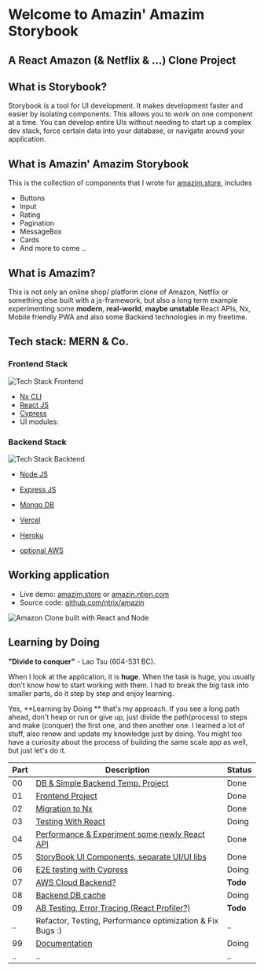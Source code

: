 <Meta title="Intro" />

# Welcome to Amazin' Amazim Storybook

## A React Amazon (& Netflix & ...) Clone Project

## What is Storybook?

Storybook is a tool for UI development. It makes development faster and easier by isolating components.
This allows you to work on one component at a time. You can develop entire UIs without needing to start up a complex dev stack, force certain data into your database, or navigate around your application.

## What is Amazin' Amazim Storybook

This is the collection of components that I wrote for [amazim.store][amazim], includes

- Buttons
- Input
- Rating
- Pagination
- MessageBox
- Cards
- And more to come ..

## What is Amazim?

This is not only an online shop/ platform clone of Amazon, Netflix or something else built with a js-framework,
but also a long term example experimenting some **modern**, **real-world**, **maybe unstable** React APIs, Nx, Mobile friendly PWA and also some Backend technologies in my freetime.

## Tech stack: MERN & Co.

### Frontend Stack

![Tech Stack Frontend][stackFE]

- [Nx CLI][nx]
- [React JS][react]
- [Cypress][cy]
- UI modules:

### Backend Stack

![Tech Stack Backtend][stackBE]
- [Node JS][Node]
- [Express JS][express]
- [Mongo DB][mongo]

- [Vercel][vercel]
- [Heroku][heroku]
- [optional AWS][aws]

[nx]: https://nx.dev/
[react]: https://reactjs.org/
[node]: https://nodejs.org/
[express]: https://expressjs.com/
[mongo]: https://www.mongodb.com/
[vercel]: https://vercel.com/
[heroku]: https://www.heroku.com/

## Working application

- Live demo: [amazim.store][amazim] or [amazin.ntien.com][amazin]
- Source code: [github.com/ntrix/amazin][source]

![Amazon Clone built with React and Node][demo]

## Learning by Doing

**"Divide to conquer"** - Lao Tsu (604-531 BC).

When I look at the application, it is **huge**. When the task is huge, you usually don't know how to start working with them.
I had to break the big task into smaller parts, do it step by step and enjoy learning.

Yes, **Learning by Doing ** that's my approach. If you see a long path ahead, don't heap or run or give up, just divide the path(process) to steps and make (conquer) the first one, and then another one.
I learned a lot of stuff, also renew and update my knowledge just by doing. You might too have a curiosity about the process of building the same scale app as well, but just let's do it.


| Part | Description                                                                     | Status |
| ---- | ------------------------------------------------------------------------------- | ------ |
| 00   | [DB & Simple Backend Temp. Project][BE]                                         | Done   |
| 01   | [Frontend Project][FE]                                                          | Done   |
| 02   | [Migration to Nx][Nx]                                                           | Done   |
| 03   | [Testing With React][testing]                                                   | Doing  |
| 04   | [Performance & Experiment some newly React API][reactAPI]                       | Done   |
| 05   | [StoryBook UI Components, separate UI/UI libs][storybook]                       | Done   |
| 06   | [E2E testing with Cypress][cy]                                                  | Doing  |
| 07   | [AWS Cloud Backend?][aws]                                                       | **Todo**   |
| 08   | [Backend DB cache][redis]                                                       | Doing  |
| 09   | [AB Testing, Error Tracing (React Profiler?)][profiler]                         | **Todo**   |
| ..   | Refactor, Testing, Performance optimization & Fix Bugs  :)                      | ..     |
| 99   | [Documentation][mdx]                                                            | Doing  |
| ..   | ..                                                                              | ..     |

[BE]: https://github.com/ntrix/amazin-be
[FE]: https://github.com/ntrix/amazin
[testing]: https://testing-library.com/
[reactAPI]: https://reactjs.org/docs/concurrent-mode-suspense.html
[storybook]: https://storybook.js.org/
[cy]: https://www.cypress.io/
[swagger]: https://swagger.io/

[stackFE]: https://raw.githubusercontent.com/ntrix/amazin/nx/apps/amazin/src/stories/img/nx-react-cy.jpeg
[stackBE]: hhttps://raw.githubusercontent.com/ntrix/amazin/nx/apps/amazin/src/stories/img/node-express-vercel-heroku.jpeg
[demo]: https://raw.githubusercontent.com/ntrix/amazin/nx/apps/amazin/src/stories/img/amazim-react-demo-ntien.gif
[amazim]: https://amazim.store/
[amazin]: https://amazin.ntien.com/
[source]: https://github.com/ntrix/amazin
[aws]: https://aws.com/
[redis]: https://redis.com/
[profiler]: https://reactjs.org/docs/profiler.html
[mdx]: https://mdxjs.com/
